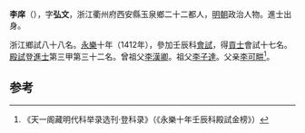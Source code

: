 '''李庠'''（{{bd|1383年||？}}），字'''弘文'''，浙江衢州府西安縣玉泉鄉二十二都人，[[明朝|明朝]]政治人物。進士出身。

浙江鄉試八十八名。[[永樂|永樂]]十年（1412年），參加壬辰科[[會試|會試]]，得[[貢士|貢士]]會試十七名。[[殿試|殿試]]登[[進士|進士]]第三甲第三十二名。曾祖父[[李漢卿|李漢卿]]。祖父[[李子達|李子達]]。父亲[[李可畊|李可畊]]<ref>《天一阁藏明代科举录选刊·登科录》（《永樂十年壬辰科殿試金榜》）</ref>。

==参考==
{{reflist}}
{{明朝人物小作品}}
{{永樂十年壬辰科殿試金榜}}